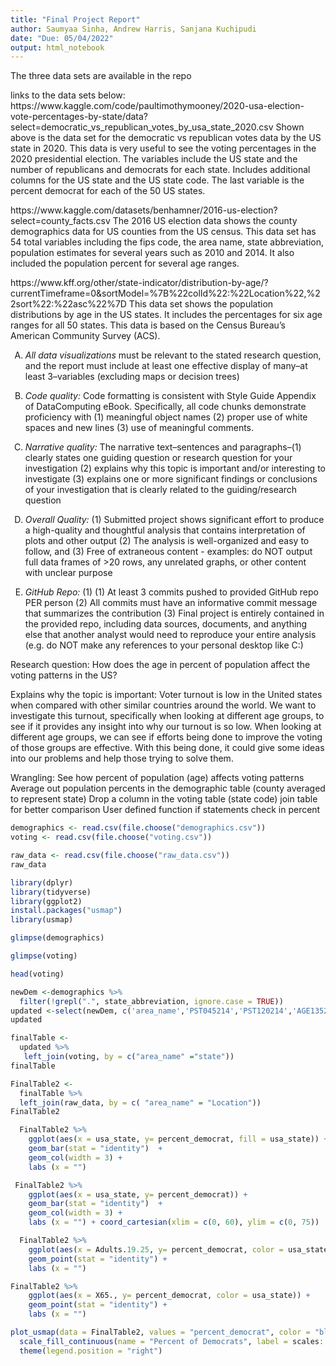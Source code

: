 ```yaml
---
title: "Final Project Report"
author: Saumyaa Sinha, Andrew Harris, Sanjana Kuchipudi
date: "Due: 05/04/2022"
output: html_notebook
---
```


The three data sets are available in the repo


links to the data sets below: 
https://www.kaggle.com/code/paultimothymooney/2020-usa-election-vote-percentages-by-state/data?select=democratic_vs_republican_votes_by_usa_state_2020.csv
Shown above is the data set for the democratic vs republican votes data by the US state in 2020. This data is very useful to see the voting percentages in the 2020 presidential election. The variables include the US state and the number of republicans and democrats for each state. Includes additional columns for the US state and the US state code. The last variable is the percent democrat for each of the 50 US states. 

https://www.kaggle.com/datasets/benhamner/2016-us-election?select=county_facts.csv
The 2016 US election data shows the county demographics data for US counties from the US census. This data set has 54 total variables including the fips code, the area name, state abbreviation, population estimates for several years such as 2010 and 2014. It also included the population percent for several age ranges. 

https://www.kff.org/other/state-indicator/distribution-by-age/?currentTimeframe=0&sortModel=%7B%22colId%22:%22Location%22,%22sort%22:%22asc%22%7D
This data set shows the population distributions by age in the US states. It includes the percentages for  six age ranges for all 50 states. This data is based on the Census Bureau’s American Community Survey (ACS). 



(A) *All data visualizations* must be relevant to the stated research question, and the report must include at least one effective display of many--at least 3--variables (excluding maps or decision trees)

(B) *Code quality:* Code formatting is consistent with Style Guide Appendix of DataComputing eBook. Specifically, all code chunks demonstrate proficiency with (1) meaningful object names (2) proper use of white spaces and new lines (3) use of meaningful comments.

(C) *Narrative quality:* The narrative text--sentences and paragraphs--(1) clearly states one guiding question or research question for your investigation (2) explains why this topic is important and/or interesting to investigate (3) explains one or more significant findings or conclusions of your investigation that is clearly related to the guiding/research question

(D) *Overall Quality:* (1) Submitted project shows significant effort to produce a high-quality and thoughtful analysis that contains interpretation of plots and other output  (2) The analysis is well-organized and easy to follow, and (3) Free of extraneous content - examples: do NOT output full data frames of >20 rows, any unrelated graphs, or other content with unclear purpose

(E) *GitHub Repo:* (1) (1) At least 3 commits pushed to provided GitHub repo PER person (2) All commits must have an informative commit message that summarizes the contribution (3) Final project is entirely contained in the provided repo, including data sources, documents, and anything else that another analyst would need to reproduce your entire analysis (e.g. do NOT make any references to your personal desktop like C:\Users\Omar\STAT184)


Research question: 
How does the age in percent of population affect the voting patterns in the US?


Explains why the topic is important: 
Voter turnout is low in the United states when compared with other similar countries around the world. We want to investigate this turnout, specifically when looking at different age groups, to see if it provides any insight into why our turnout is so low. When looking at different age groups, we can see if efforts being done to improve the voting of those groups are effective. With this being done, it could give some ideas into our problems and help those trying to solve them. 

Wrangling:
See how percent of population (age) affects voting patterns
Average out population percents in the demographic table (county averaged to represent state)
Drop a column in the voting table (state code)
join table for better comparison
User defined function if statements check in percent


```r
demographics <- read.csv(file.choose("demographics.csv"))
voting <- read.csv(file.choose("voting.csv"))
```

```r
raw_data <- read.csv(file.choose("raw_data.csv"))
raw_data
```



```r
library(dplyr)
library(tidyverse)
library(ggplot2)
install.packages("usmap")
library(usmap)
```


```r
glimpse(demographics)
```



```r
glimpse(voting)
```

```r
head(voting)
```


```r
newDem <-demographics %>%
  filter(!grepl(".", state_abbreviation, ignore.case = TRUE))
updated <-select(newDem, c('area_name','PST045214','PST120214','AGE135214','AGE295214','AGE775214', 'fips'))
updated
```



```r
finalTable <-
  updated %>%
   left_join(voting, by = c("area_name" ="state"))
finalTable
``` 

```r
FinalTable2 <-
  finalTable %>%
  left_join(raw_data, by = c( "area_name" = "Location"))
FinalTable2
```





```r
  FinalTable2 %>%
    ggplot(aes(x = usa_state, y= percent_democrat, fill = usa_state)) +
    geom_bar(stat = "identity")  +
    geom_col(width = 3) +
    labs (x = "") 
```

```r
 FinalTable2 %>%
    ggplot(aes(x = usa_state, y= percent_democrat)) +
    geom_bar(stat = "identity")  +
    geom_col(width = 3) +
    labs (x = "") + coord_cartesian(xlim = c(0, 60), ylim = c(0, 75))
```
```r
  FinalTable2 %>%
    ggplot(aes(x = Adults.19.25, y= percent_democrat, color = usa_state)) +
    geom_point(stat = "identity") +
    labs (x = "") 
```
```r
FinalTable2 %>%
    ggplot(aes(x = X65., y= percent_democrat, color = usa_state)) +
    geom_point(stat = "identity") +
    labs (x = "") 
```

```r
plot_usmap(data = FinalTable2, values = "percent_democrat", color = "black") + 
  scale_fill_continuous(name = "Percent of Democrats", label = scales::comma) + 
  theme(legend.position = "right")
```


